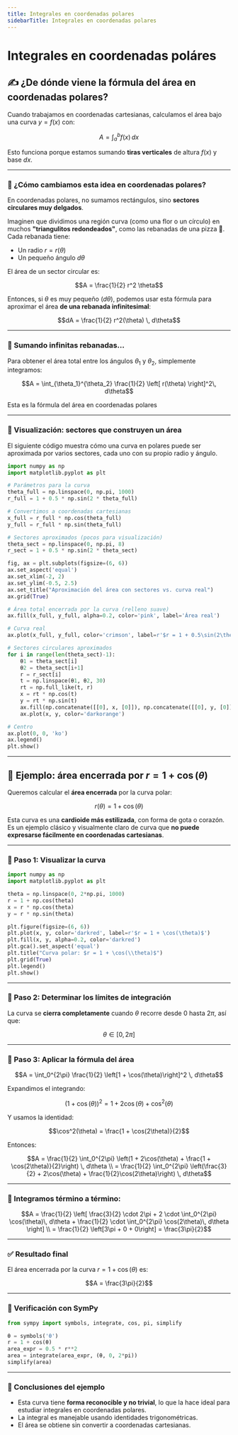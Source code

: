 ```yaml
---
title: Integrales en coordenadas polares
sidebarTitle: Integrales en coordenadas polares
---
```


<link
  rel="stylesheet"
  href="https://cdn.jsdelivr.net/npm/katex/dist/katex.css"
/>


# Integrales en coordenadas poláres

## ✍️ ¿De dónde viene la fórmula del área en coordenadas polares?

Cuando trabajamos en coordenadas cartesianas, calculamos el área bajo una curva $y = f(x)$ con:

```math
A = \int_a^b f(x)\, dx
```

Esto funciona porque estamos sumando **tiras verticales** de altura $f(x)$ y base $dx$.

---

### 📐 ¿Cómo cambiamos esta idea en coordenadas polares?

En coordenadas polares, no sumamos rectángulos, sino **sectores circulares muy delgados**.

Imaginen que dividimos una región curva (como una flor o un círculo) en muchos **"triangulitos redondeados"**, como las rebanadas de una pizza 🍕.  
Cada rebanada tiene:

- Un radio $r = r(\theta)$
- Un pequeño ángulo $d\theta$

El área de un sector circular es:

```math
A = \frac{1}{2} r^2 \theta
```

Entonces, si $\theta$ es muy pequeño ($d\theta$), podemos usar esta fórmula para aproximar el área **de una rebanada infinitesimal**:

```math
dA = \frac{1}{2} r^2(\theta) \, d\theta
```

---

### 🔄 Sumando infinitas rebanadas…

Para obtener el área total entre los ángulos $\theta_1$ y $\theta_2$, simplemente integramos:

```math
A = \int_{\theta_1}^{\theta_2} \frac{1}{2} \left[ r(\theta) \right]^2\, d\theta
```

Esta es la fórmula del área en coordenadas polares

---

### 🎨 Visualización: sectores que construyen un área

El siguiente código muestra cómo una curva en polares puede ser aproximada por varios sectores, cada uno con su propio radio y ángulo.

```python
import numpy as np
import matplotlib.pyplot as plt

# Parámetros para la curva
theta_full = np.linspace(0, np.pi, 1000)
r_full = 1 + 0.5 * np.sin(2 * theta_full)

# Convertimos a coordenadas cartesianas
x_full = r_full * np.cos(theta_full)
y_full = r_full * np.sin(theta_full)

# Sectores aproximados (pocos para visualización)
theta_sect = np.linspace(0, np.pi, 8)
r_sect = 1 + 0.5 * np.sin(2 * theta_sect)

fig, ax = plt.subplots(figsize=(6, 6))
ax.set_aspect('equal')
ax.set_xlim(-2, 2)
ax.set_ylim(-0.5, 2.5)
ax.set_title("Aproximación del área con sectores vs. curva real")
ax.grid(True)

# Área total encerrada por la curva (relleno suave)
ax.fill(x_full, y_full, alpha=0.2, color='pink', label='Área real')

# Curva real
ax.plot(x_full, y_full, color='crimson', label=r'$r = 1 + 0.5\sin(2\theta)$')

# Sectores circulares aproximados
for i in range(len(theta_sect)-1):
    θ1 = theta_sect[i]
    θ2 = theta_sect[i+1]
    r = r_sect[i]
    t = np.linspace(θ1, θ2, 30)
    rt = np.full_like(t, r)
    x = rt * np.cos(t)
    y = rt * np.sin(t)
    ax.fill(np.concatenate([[0], x, [0]]), np.concatenate([[0], y, [0]]), alpha=0.3, color='orange')
    ax.plot(x, y, color='darkorange')

# Centro
ax.plot(0, 0, 'ko')
ax.legend()
plt.show()
```

---


## 🧮 Ejemplo: área encerrada por $r = 1 + \cos(\theta)$

Queremos calcular el **área encerrada** por la curva polar:

```math
r(\theta) = 1 + \cos(\theta)
```

Esta curva es una **cardioide más estilizada**, con forma de gota o corazón. Es un ejemplo clásico y visualmente claro de curva que **no puede expresarse fácilmente en coordenadas cartesianas**.

---

### 📍 Paso 1: Visualizar la curva

```python
import numpy as np
import matplotlib.pyplot as plt

theta = np.linspace(0, 2*np.pi, 1000)
r = 1 + np.cos(theta)
x = r * np.cos(theta)
y = r * np.sin(theta)

plt.figure(figsize=(6, 6))
plt.plot(x, y, color='darkred', label=r'$r = 1 + \cos(\theta)$')
plt.fill(x, y, alpha=0.2, color='darkred')
plt.gca().set_aspect('equal')
plt.title("Curva polar: $r = 1 + \cos(\\theta)$")
plt.grid(True)
plt.legend()
plt.show()
```

---

### 📍 Paso 2: Determinar los límites de integración

La curva se **cierra completamente** cuando $\theta$ recorre desde $0$ hasta $2\pi$, así que:

```math
\theta \in [0, 2\pi]
```

---

### 📍 Paso 3: Aplicar la fórmula del área

```math
A = \int_0^{2\pi} \frac{1}{2} \left[1 + \cos(\theta)\right]^2 \, d\theta
```

Expandimos el integrando:

```math
(1 + \cos(\theta))^2 = 1 + 2\cos(\theta) + \cos^2(\theta)
```

Y usamos la identidad:

```math
\cos^2(\theta) = \frac{1 + \cos(2\theta)}{2}
```

Entonces:

```math
A = \frac{1}{2} \int_0^{2\pi} \left(1 + 2\cos(\theta) + \frac{1 + \cos(2\theta)}{2}\right) \, d\theta
\\
= \frac{1}{2} \int_0^{2\pi} \left(\frac{3}{2} + 2\cos(\theta) + \frac{1}{2}\cos(2\theta)\right) \, d\theta
```

---

### 📐 Integramos término a término:

```math
A = \frac{1}{2} \left[
\frac{3}{2} \cdot 2\pi + 2 \cdot \int_0^{2\pi} \cos(\theta)\, d\theta + \frac{1}{2} \cdot \int_0^{2\pi} \cos(2\theta)\, d\theta
\right]
\\
= \frac{1}{2} \left[3\pi + 0 + 0\right] = \frac{3\pi}{2}
```

---

### ✅ Resultado final

El área encerrada por la curva $r = 1 + \cos(\theta)$ es:

```math
A = \frac{3\pi}{2}
```

---

### 🧪 Verificación con SymPy

```python
from sympy import symbols, integrate, cos, pi, simplify

θ = symbols('θ')
r = 1 + cos(θ)
area_expr = 0.5 * r**2
area = integrate(area_expr, (θ, 0, 2*pi))
simplify(area)
```

---

### 🧠 Conclusiones del ejemplo

- Esta curva tiene **forma reconocible y no trivial**, lo que la hace ideal para estudiar integrales en coordenadas polares.
- La integral es manejable usando identidades trigonométricas.
- El área se obtiene sin convertir a coordenadas cartesianas.

